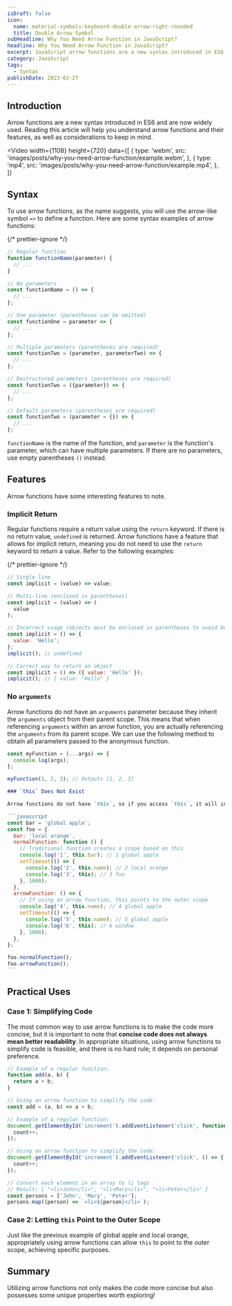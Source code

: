 ```yaml
---
isDraft: false
icon:
  name: material-symbols:keyboard-double-arrow-right-rounded
  title: Double Arrow Symbol
subHeadline: Why You Need Arrow Function in JavaScript?
headline: Why You Need Arrow Function in JavaScript?
excerpt: JavaScript arrow functions are a new syntax introduced in ES6. In this article, we will learn how to use arrow functions.
category: JavaScript
tags:
  - Syntax
publishDate: 2023-02-27
---
```


## Introduction

Arrow functions are a new syntax introduced in ES6 and are now widely used. Reading this article will help you understand arrow functions and their features, as well as considerations to keep in mind.

<Video
  width={1108}
  height={720}
  data={[
    {
      type: 'webm',
      src: 'images/posts/why-you-need-arrow-function/example.webm',
    },
    {
      type: 'mp4',
      src: 'images/posts/why-you-need-arrow-function/example.mp4',
    },
  ]}
></Video>

## Syntax

To use arrow functions, as the name suggests, you will use the arrow-like symbol `=>` to define a function. Here are some syntax examples of arrow functions:

{/* prettier-ignore */}
```js
// Regular function
function functionName(parameter) {
  // ...
}

// No parameters
const functionName = () => {
  // ...
};

// One parameter (parentheses can be omitted)
const functionOne = parameter => {
  // ...
};

// Multiple parameters (parentheses are required)
const functionTwo = (parameter, parameterTwo) => {
  // ...
};

// Destructured parameters (parentheses are required)
const functionTwo = ({parameter}) => {
  // ...
};

// Default parameters (parentheses are required)
const functionTwo = (parameter = {}) => {
  // ...
};
```

`functionName` is the name of the function, and `parameter` is the function's parameter, which can have multiple parameters. If there are no parameters, use empty parentheses `()` instead.

## Features

Arrow functions have some interesting features to note.

### Implicit Return

Regular functions require a return value using the `return` keyword. If there is no return value, `undefined` is returned. Arrow functions have a feature that allows for implicit return, meaning you do not need to use the `return` keyword to return a value. Refer to the following examples:

{/* prettier-ignore */}
```javascript
// Single line
const implicit = (value) => value;

// Multi-line (enclosed in parentheses)
const implicit = (value) => (
  value
);

// Incorrect usage (objects must be enclosed in parentheses to avoid being misinterpreted as the start of a function)
const implicit = () => {
  value: 'Hello';
};
implicit(); // undefined

// Correct way to return an object
const implicit = () => ({ value: 'Hello' });
implicit(); // { value: "Hello" }
```

### No `arguments`

Arrow functions do not have an `arguments` parameter because they inherit the `arguments` object from their parent scope. This means that when referencing `arguments` within an arrow function, you are actually referencing the `arguments` from its parent scope. We can use the following method to obtain all parameters passed to the anonymous function.

```javascript
const myFunction = (...args) => {
  console.log(args);
};

myFunction(1, 2, 3); // Outputs [1, 2, 3]
```

````markdown
### `this` Does Not Exist

Arrow functions do not have `this`, so if you access `this`, it will inherit `this` from the outer scope.

```javascript
const bar = 'global apple';
const foo = {
  bar: 'local orange',
  normalFunction: function () {
    // Traditional function creates a scope based on this
    console.log('1', this.bar); // 1 global apple
    setTimeout(() => {
      console.log('2', this.name); // 2 local orange
      console.log('3', this); // 3 foo
    }, 1000);
  },
  arrowFunction: () => {
    // If using an arrow function, this points to the outer scope
    console.log('4', this.name); // 4 global apple
    setTimeout(() => {
      console.log('5', this.name); // 5 global apple
      console.log('6', this); // 6 window
    }, 1000);
  },
};

foo.normalFunction();
foo.arrowFunction();
```
````

## Practical Uses

### Case 1: Simplifying Code

The most common way to use arrow functions is to make the code more concise, but it is important to note that **concise code does not always mean better readability**. In appropriate situations, using arrow functions to simplify code is feasible, and there is no hard rule; it depends on personal preference.

```js
// Example of a regular function:
function add(a, b) {
  return a + b;
}

// Using an arrow function to simplify the code:
const add = (a, b) => a + b;
```

```js
// Example of a regular function:
document.getElementById('increment').addEventListener('click', function () {
  count++;
});

// Using an arrow function to simplify the code:
document.getElementById('increment').addEventListener('click', () => {
  count++;
});
```

```jsx
// Convert each element in an array to li tags
// Result: [ "<li>John</li>", "<li>Mary</li>", "<li>Peter</li>" ]
const persons = ['John', 'Mary', 'Peter'];
persons.map((person) => `<li>${person}</li>`);
```

### Case 2: Letting `this` Point to the Outer Scope

Just like the previous example of global apple and local orange, appropriately using arrow functions can allow `this` to point to the outer scope, achieving specific purposes.

## Summary

Utilizing arrow functions not only makes the code more concise but also possesses some unique properties worth exploring!
